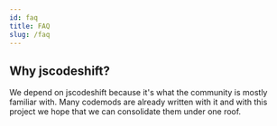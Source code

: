 ```yaml
---
id: faq
title: FAQ
slug: /faq
---
```


## Why jscodeshift?

We depend on jscodeshift because it's what the community is mostly familiar with. Many codemods are already written with it and with this project we hope that we can consolidate them under one roof.
